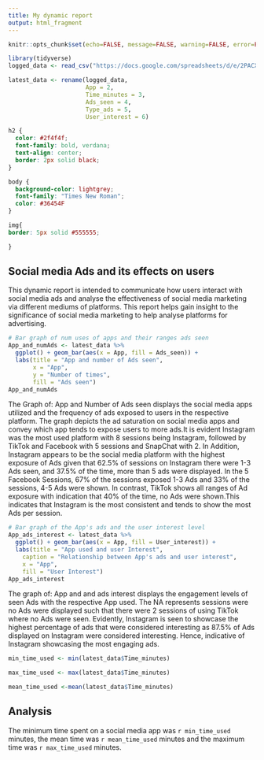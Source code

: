 ```yaml
---
title: My dynamic report
output: html_fragment
---
```


```r
knitr::opts_chunk$set(echo=FALSE, message=FALSE, warning=FALSE, error=FALSE)
```
```r
library(tidyverse)
logged_data <- read_csv("https://docs.google.com/spreadsheets/d/e/2PACX-1vTyjSlCxXerTQkPD3qOPlxVnwSVbSE1UrcuJVj1dowzUzrlSwohdLZpxX5xEI1hEjdv6DmPhosujzpX/pub?output=csv")

latest_data <- rename(logged_data,
                      App = 2,
                      Time_minutes = 3,
                      Ads_seen = 4,
                      Type_ads = 5,
                      User_interest = 6)
```


```css
h2 {
  color: #2f4f4f;
  font-family: bold, verdana;
  text-align: center;
  border: 2px solid black;
}

body {
  background-color: lightgrey;
  font-family: "Times New Roman";
  color: #36454F
}

img{
border: 5px solid #555555;

}
```

## Social media Ads and its effects on users
This dynamic report is intended to communicate how users interact with social media ads and analyse the effectiveness of social media marketing via different mediums of platforms. This report helps gain insight to the significance of social media marketing to help analyse platforms for advertising. 

```r

# Bar graph of num uses of apps and their ranges ads seen
App_and_numAds <- latest_data %>%
  ggplot() + geom_bar(aes(x = App, fill = Ads_seen)) + 
  labs(title = "App and number of Ads seen",
       x = "App",
       y = "Number of times",
       fill = "Ads seen")
App_and_numAds
```

The Graph of: App and Number of Ads seen displays the social media apps utilized and the frequency of ads exposed to users in the respective platform.
The graph depicts the ad saturation on social media apps and convey which app tends to expose users to more ads.It is evident Instagram was the most used platform with 8 sessions being Instagram, followed by TikTok and Facebook with 5 sessions and SnapChat with 2. In Addition, Instagram appears to be the social media platform with the highest exposure of Ads given that 62.5% of sessions on Instagram there were 1-3 Ads seen, and 37.5% of the time, more than 5 ads were displayed. In the 5 Facebook Sessions, 67% of the sessions exposed 1-3 Ads and 33% of the sessions, 4-5 Ads were shown. In contrast, TikTok shows all ranges of Ad exposure with indication that 40% of the time, no Ads were shown.This indicates that Instagram is the most consistent and tends to show the most Ads per session.

```r

# Bar graph of the App's ads and the user interest level 
App_ads_interest <- latest_data %>% 
  ggplot() + geom_bar(aes(x = App, fill = User_interest)) +
  labs(title = "App used and user Interest",
    caption = "Relationship between App's ads and user interest",
    x = "App",
    fill = "User Interest")
App_ads_interest

```

The graph of: App and and ads interest displays the engagement levels of seen Ads with the respective App used. The NA represents sessions were no Ads were displayed such that there were 2 sessions of using TikTok where no Ads were seen. Evidently, Instagram is seen to showcase the highest percentage of ads that were considered interesting as 87.5% of Ads displayed on Instagram were considered interesting. Hence, indicative of Instagram showcasing the most engaging ads. 

```r
min_time_used <- min(latest_data$Time_minutes)

max_time_used <- max(latest_data$Time_minutes)

mean_time_used <-mean(latest_data$Time_minutes)
```

## Analysis
The minimum time spent on a social media app was `r min_time_used` minutes, the mean time was `r mean_time_used` minutes and the maximum time was `r max_time_used` minutes.


